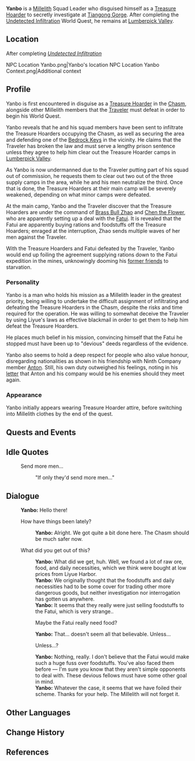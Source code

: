 {{Meta
<!-- REMOVE THIS TEMPLATE AFTER ADDING MISSING INFO -->
|missing_NPC_profile  = yes
}}
{{Character Infobox
|type             = NPC
|image            = <gallery>
NPC Yanbo.png|Millelith
NPC Yanbo Treasure Hoarders.png|Disguised
</gallery>
|realname         = 
|region           = Liyue
|affiliation      = Millelith
|title            = Millelith Squad Leader
|voiceEN          = [https://www.edwardamendoza.com/ Edward A. Mendoza]<ref name="Edward A Mendoza">Twitter: [https://twitter.com/serendipeddie/status/1514754124289556485 EN VA Self Announcement]</ref>
}}
'''Yanbo''' is a [[Millelith]] Squad Leader who disguised himself as a [[Treasure Hoarder]] to secretly investigate at [[Tiangong Gorge]]. After completing the [[Undetected Infiltration]] World Quest, he remains at [[Lumberpick Valley]].

==Location==
;After completing ''[[Undetected Infiltration]]''
<gallery>
NPC Location Yanbo.png|Yanbo's location
NPC Location Yanbo Context.png|Additional context
</gallery>

==Profile==
<!-- detailed story/lore information goes here -->
Yanbo is first encountered in disguise as a [[Treasure Hoarders|Treasure Hoarder]] in the [[The Chasm|Chasm]], alongside other Millelith members that the [[Traveler]] must defeat in order to begin his World Quest.

Yanbo reveals that he and his squad members have been sent to infiltrate the Treasure Hoarders occupying the Chasm, as well as securing the area and defending one of the [[Bedrock Key]]s in the vicinity. He claims that the Traveler has broken the law and must serve a lengthy prison sentence unless they agree to help him clear out the Treasure Hoarder camps in [[Lumberpick Valley]].

As Yanbo is now undermanned due to the Traveler putting part of his squad out of commission, he requests them to clear out two out of the three supply camps in the area, while he and his men neutralize the third. Once that is done, the Treasure Hoarders at their main camp will be severely weakened, depending on what minor camps were defeated.

At the main camp, Yanbo and the Traveler discover that the Treasure Hoarders are under the command of [[Brass Bull Zhao]] and [[Chen the Flower]], who are apparently setting up a deal with the [[Fatui]]. It is revealed that the Fatui are apparently buying rations and foodstuffs off the Treasure Hoarders; enraged at the interruption, Zhao sends multiple waves of her men against the Traveler.

With the Treasure Hoarders and Fatui defeated by the Traveler, Yanbo would end up foiling the agreement supplying rations down to the Fatui expedition in the mines, unknowingly dooming his [[Anton|former friends]] to starvation.

===Personality===
Yanbo is a man who holds his mission as a Millelith leader in the greatest priority, being willing to undertake the difficult assignment of infiltrating and defeating the Treasure Hoarders in the Chasm, despite the risks and time required for the operation. He was willing to somewhat deceive the Traveler by using Liyue's laws as effective blackmail in order to get them to help him defeat the Treasure Hoarders.

He places much belief in his mission, convincing himself that the Fatui he stopped must have been up to "devious" deeds regardless of the evidence.

Yanbo also seems to hold a deep respect for people who also value honour, disregarding nationalities as shown in his friendship with Ninth Company member [[Anton]]. Still, his own duty outweighed his feelings, noting in his [[Yanbo's Note|letter]] that Anton and his company would be his enemies should they meet again.

===Appearance===
Yanbo initially appears wearing Treasure Hoarder attire, before switching into Millelith clothes by the end of the quest.

==Quests and Events==
{{Quests and Events}}

==Idle Quotes==
{{Dialogue start}}
: {{DIcon|Idle}} Send more men...
:: {{A|VO Yanbo 01.ogg}} "If only they'd send more men..."
{{Dialogue end}}

==Dialogue==
{{Dialogue start}}
:'''Yanbo:''' Hello there!
:{{DIcon}} How have things been lately?
::'''Yanbo:''' Alright. We got quite a bit done here. The Chasm should be much safer now.
:{{DIcon}} What did you get out of this?
::'''Yanbo:''' What did we get, huh. Well, we found a lot of raw ore, food, and daily necessities, which we think were bought at low prices from Liyue Harbor.
::'''Yanbo:''' We originally thought that the foodstuffs and daily necessities had to be some cover for trading other more dangerous goods, but neither investigation nor interrogation has gotten us anywhere.
::'''Yanbo:''' It seems that they really were just selling foodstuffs to the Fatui, which is very strange..
::{{DIcon}} Maybe the Fatui really need food?
::'''Yanbo:''' That... doesn't seem all that believable. Unless...
::{{DIcon}} Unless...?
::'''Yanbo:''' Nothing, really. I don't believe that the Fatui would make such a huge fuss over foodstuffs. You've also faced them before &mdash; I'm sure you know that they aren't simple opponents to deal with. These devious fellows must have some other goal in mind.
::'''Yanbo:''' Whatever the case, it seems that we have foiled their scheme. Thanks for your help. The Millelith will not forget it.
{{Dialogue end}}

==Other Languages==
{{Other Languages
|default_hidden = 1
|en      = Yanbo
|zhs     = 彦博
|zhs_rm  = Yànbó
|zht     = 彥博
|zht_rm  = Yànbó
|ja      = 彦博
|ja_rm   = Genhaku{{Assumed}}
|ko      = 언박
|ko_rm   = Eonbak
|es      = Yanbo
|fr      = Yanbo
|ru      = Янь Бо
|th      = Yanbo
|vi      = Yanbo
|de      = Yanbo
|id      = Yanbo
|pt      = Yanbo
|tr      = Yanbo
|it      = Yanbo
}}

==Change History==
{{Change History|2.6}}

==References==
{{Reflist}}